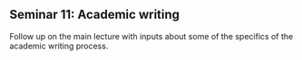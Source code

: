## Seminar 11: Academic writing 

Follow up on the main lecture with inputs about some of the specifics of the academic writing process. 